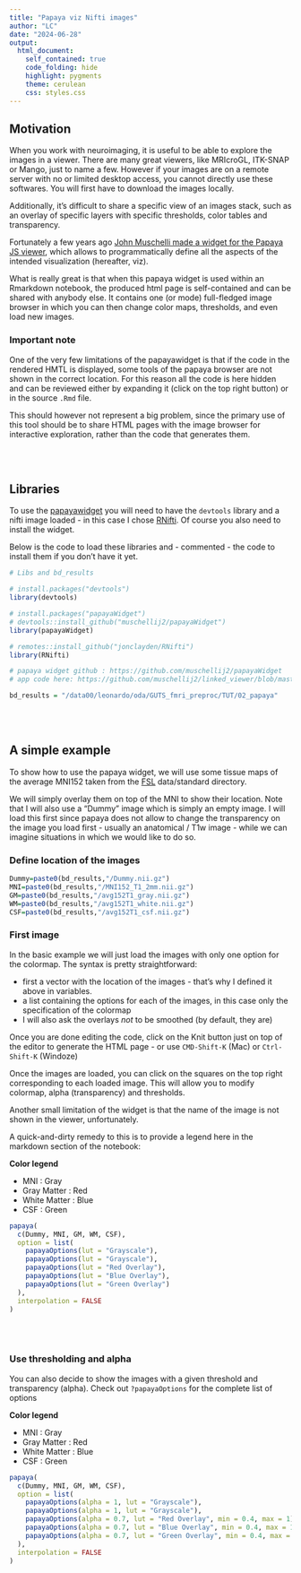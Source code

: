 ```yaml
---
title: "Papaya viz Nifti images"
author: "LC"
date: "2024-06-28"
output:
  html_document:
    self_contained: true
    code_folding: hide
    highlight: pygments
    theme: cerulean
    css: styles.css
---
```


## Motivation
When you work with neuroimaging, it is useful to be able to explore the images in a viewer. There are many great viewers, like MRIcroGL, ITK-SNAP or Mango, just to name a few. However if your images are on a remote server with no or limited desktop access, you cannot directly use these softwares. You will first have to download the images locally.

Additionally, it's difficult to share a specific view of an images stack, such as an overlay of specific layers with specific thresholds, color tables and transparency.

Fortunately a few years ago [John Muschelli made a widget for the Papaya JS viewer](https://github.com/muschellij2/papayaWidget), which allows to programmatically define all the aspects of the intended visualization (hereafter, viz). 

What is really great is that when this papaya widget is used within an Rmarkdown notebook, the produced html page is self-contained and can be shared with anybody else. It contains one (or mode) full-fledged image browser in which you can then change color maps, thresholds, and even load new images.

### Important note
One of the very few limitations of the papayawidget is that if the code in the rendered HMTL is displayed, some tools of the papaya browser are not shown in the correct location. For this reason all the code is here hidden and can be reviewed either by expanding it (click on the top right button) or in the source `.Rmd` file.

This should however not represent a big problem, since the primary use of this tool should be to share HTML pages with the image browser for interactive exploration, rather than the code that generates them.

<br><br>

## Libraries
To use the [papayawidget](https://github.com/muschellij2/papayaWidget) you will need to have the `devtools` library and a nifti image loaded - in this case I chose [RNifti](https://github.com/jonclayden/RNifti). Of course you also need to install the widget.

Below is the code to load these libraries and - commented - the code to install them if you don't have it yet.

```r
# Libs and bd_results

# install.packages("devtools")
library(devtools)

# install.packages("papayaWidget")
# devtools::install_github("muschellij2/papayaWidget")
library(papayaWidget)

# remotes::install_github("jonclayden/RNifti")
library(RNifti)

# papaya widget github : https://github.com/muschellij2/papayaWidget
# app code here: https://github.com/muschellij2/linked_viewer/blob/master/app.R

bd_results = "/data00/leonardo/oda/GUTS_fmri_preproc/TUT/02_papaya"

```

<br><br>

## A simple example
To show how to use the papaya widget, we will use some tissue maps of the average MNI152 taken from the [FSL](https://fsl.fmrib.ox.ac.uk/fsl/fslwiki) data/standard directory.

We will simply overlay them on top of the MNI to show their location. Note that I will also use a "Dummy" image which is simply an empty image. I will load this first since papaya does not allow to change the transparency on the image you load first - usually an anatomical / T1w image - while we can imagine situations in which we would like to do so. 


### Define location of the images

```r
Dummy=paste0(bd_results,"/Dummy.nii.gz")
MNI=paste0(bd_results,"/MNI152_T1_2mm.nii.gz")
GM=paste0(bd_results,"/avg152T1_gray.nii.gz")
WM=paste0(bd_results,"/avg152T1_white.nii.gz")
CSF=paste0(bd_results,"/avg152T1_csf.nii.gz")

```


### First image

In the basic example we will just load the images with only one option for the colormap. The syntax is pretty straightforward:

- first a vector with the location of the images - that's why I defined it above in variables.
- a list containing the options for each of the images, in this case only the specification of the colormap
- I will also ask the overlays _not_ to be smoothed (by default, they are)

Once you are done editing the code, click on the Knit button just on top of the editor to generate the HTML page - or use  `CMD-Shift-K` (Mac) or `Ctrl-Shift-K` (Windoze)

Once the images are loaded, you can click on the squares on the top right corresponding to each loaded image. This will allow you to  modify colormap, alpha (transparency) and thresholds.

Another small limitation of the widget is that the name of the image is not shown in the viewer, unfortunately.

A quick-and-dirty remedy to this is to provide a legend here in the markdown section of the notebook:

**Color legend**

- MNI : Gray
- Gray Matter : Red
- White Matter : Blue
- CSF : Green

```r

papaya(
  c(Dummy, MNI, GM, WM, CSF),
  option = list(
    papayaOptions(lut = "Grayscale"),
    papayaOptions(lut = "Grayscale"),
    papayaOptions(lut = "Red Overlay"),
    papayaOptions(lut = "Blue Overlay"),
    papayaOptions(lut = "Green Overlay")
  ),
  interpolation = FALSE
)

```


<br><br>


### Use thresholding and alpha
You can also decide to show the images with a given threshold and transparency (alpha). Check out `?papayaOptions` for the complete list of options

**Color legend**

- MNI : Gray
- Gray Matter : Red
- White Matter : Blue
- CSF : Green

```r

papaya(
  c(Dummy, MNI, GM, WM, CSF),
  option = list(
    papayaOptions(alpha = 1, lut = "Grayscale"),
    papayaOptions(alpha = 1, lut = "Grayscale"),
    papayaOptions(alpha = 0.7, lut = "Red Overlay", min = 0.4, max = 1),
    papayaOptions(alpha = 0.7, lut = "Blue Overlay", min = 0.4, max = 1),
    papayaOptions(alpha = 0.7, lut = "Green Overlay", min = 0.4, max = 1)
  ),
  interpolation = FALSE
)

```
























